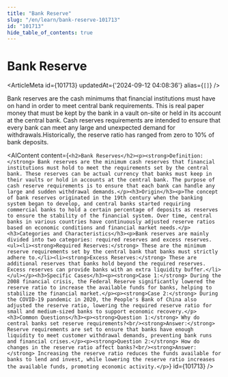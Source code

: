 ```yaml
---
title: "Bank Reserve"
slug: "/en/learn/bank-reserve-101713"
id: "101713"
hide_table_of_contents: true
---
```



# Bank Reserve

<ArticleMeta id={101713} updatedAt={'2024-09-12 04:08:36'} alias={`[]`} />
<div className='border-solid border-b border-t-0 my-4 border-[var(--ifm-color-gray-300)]' />

Bank reserves are the cash minimums that financial institutions must have on hand in order to meet central bank requirements. This is real paper money that must be kept by the bank in a vault on-site or held in its account at the central bank. Cash reserves requirements are intended to ensure that every bank can meet any large and unexpected demand for withdrawals.Historically, the reserve ratio has ranged from zero to 10% of bank deposits.

<AIContent content={`<h2>Bank Reserves</h2><p><strong>Definition:</strong> Bank reserves are the minimum cash reserves that financial institutions must hold to meet the requirements set by the central bank. These reserves can be actual currency that banks must keep in their vaults or hold in accounts at the central bank. The purpose of cash reserve requirements is to ensure that each bank can handle any large and sudden withdrawal demands.</p><h3>Origin</h3><p>The concept of bank reserves originated in the 19th century when the banking system began to develop, and central banks started requiring commercial banks to hold a certain percentage of deposits as reserves to ensure the stability of the financial system. Over time, central banks in various countries have continuously adjusted reserve ratios based on economic conditions and financial market needs.</p><h3>Categories and Characteristics</h3><p>Bank reserves are mainly divided into two categories: required reserves and excess reserves.<ul><li><strong>Required Reserves:</strong> These are the minimum reserve requirements set by the central bank that banks must strictly adhere to.</li><li><strong>Excess Reserves:</strong> These are additional reserves that banks hold beyond the required reserves. Excess reserves can provide banks with an extra liquidity buffer.</li></ul></p><h3>Specific Cases</h3><p><strong>Case 1:</strong> During the 2008 financial crisis, the Federal Reserve significantly lowered the reserve ratio to increase the available funds for banks, helping to stabilize the financial market.</p><p><strong>Case 2:</strong> During the COVID-19 pandemic in 2020, the People's Bank of China also adjusted the reserve ratio, lowering the required reserve ratio for small and medium-sized banks to support economic recovery.</p><h3>Common Questions</h3><p><strong>Question 1:</strong> Why do central banks set reserve requirements?<br/><strong>Answer:</strong> Reserve requirements are set to ensure that banks have enough liquidity to meet customer withdrawal demands, preventing bank runs and financial crises.</p><p><strong>Question 2:</strong> How do changes in the reserve ratio affect banks?<br/><strong>Answer:</strong> Increasing the reserve ratio reduces the funds available for banks to lend and invest, while lowering the reserve ratio increases the available funds, promoting economic activity.</p>`} id={101713} />
